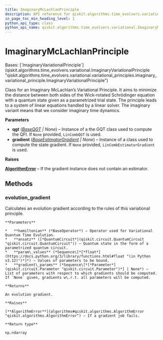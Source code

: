 ```yaml
---
title: ImaginaryMcLachlanPrinciple
description: API reference for qiskit.algorithms.time_evolvers.variational.ImaginaryMcLachlanPrinciple
in_page_toc_min_heading_level: 1
python_api_type: class
python_api_name: qiskit.algorithms.time_evolvers.variational.ImaginaryMcLachlanPrinciple
---
```


# ImaginaryMcLachlanPrinciple

<Class id="qiskit.algorithms.time_evolvers.variational.ImaginaryMcLachlanPrinciple" github="https://github.com/qiskit/qiskit/tree/stable/0.25/qiskit/algorithms/time_evolvers/variational/variational_principles/imaginary_mc_lachlan_principle.py" signature="qiskit.algorithms.time_evolvers.variational.ImaginaryMcLachlanPrinciple(qgt=None, gradient=None)">
  Bases: [`ImaginaryVariationalPrinciple`](qiskit.algorithms.time_evolvers.variational.ImaginaryVariationalPrinciple "qiskit.algorithms.time_evolvers.variational.variational_principles.imaginary_variational_principle.ImaginaryVariationalPrinciple")

  Class for an Imaginary McLachlan’s Variational Principle. It aims to minimize the distance between both sides of the Wick-rotated Schrödinger equation with a quantum state given as a parametrized trial state. The principle leads to a system of linear equations handled by a linear solver. The imaginary variant means that we consider imaginary time dynamics.

  **Parameters**

  *   **qgt** ([*BaseQGT*](qiskit.algorithms.gradients.BaseQGT "qiskit.algorithms.gradients.BaseQGT") *| None*) – Instance of a the GQT class used to compute the QFI. If `None` provided, `LinCombQGT` is used.
  *   **gradient** ([*BaseEstimatorGradient*](qiskit.algorithms.gradients.BaseEstimatorGradient "qiskit.algorithms.gradients.BaseEstimatorGradient") *| None*) – Instance of a class used to compute the state gradient. If `None` provided, `LinCombEstimatorGradient` is used.

  **Raises**

  [**AlgorithmError**](algorithms#qiskit.algorithms.AlgorithmError "qiskit.algorithms.AlgorithmError") – If the gradient instance does not contain an estimator.

  ## Methods

  ### evolution\_gradient

  <Function id="qiskit.algorithms.time_evolvers.variational.ImaginaryMcLachlanPrinciple.evolution_gradient" name="evolution_gradient" signature="evolution_gradient(hamiltonian, ansatz, param_values, gradient_params=None)">
    Calculates an evolution gradient according to the rules of this variational principle.

    **Parameters**

    *   **hamiltonian** (*BaseOperator*) – Operator used for Variational Quantum Time Evolution.
    *   **ansatz** ([*QuantumCircuit*](qiskit.circuit.QuantumCircuit "qiskit.circuit.QuantumCircuit")) – Quantum state in the form of a parametrized quantum circuit.
    *   **param\_values** (*Sequence\[*[*float*](https://docs.python.org/3/library/functions.html#float "(in Python v3.12)")*]*) – Values of parameters to be bound.
    *   **gradient\_params** (*Sequence\[*[*Parameter*](qiskit.circuit.Parameter "qiskit.circuit.Parameter")*] | None*) – List of parameters with respect to which gradients should be computed. If `None` given, gradients w\.r.t. all parameters will be computed.

    **Returns**

    An evolution gradient.

    **Raises**

    [**AlgorithmError**](algorithms#qiskit.algorithms.AlgorithmError "qiskit.algorithms.AlgorithmError") – If a gradient job fails.

    **Return type**

    np.ndarray
  </Function>
</Class>

